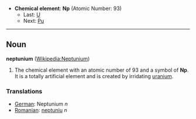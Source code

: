 *'''Chemical element''': '''Np''' (Atomic Number: 93)
**Last: [[Uranium|U]]
**Next: [[Plutonium|Pu]]
----
== Noun ==
'''neptunium''' ([[en:Neptunium|Wikipedia:Neptunium]])

#The chemical element with an atomic number of 93 and a symbol of '''Np'''.  It is a totally artificial element and is created by irridating [[uranium]].

===Translations===
*[[German]]: Neptunium ''n''
*[[Romanian]]: [[neptuniu]] ''n''